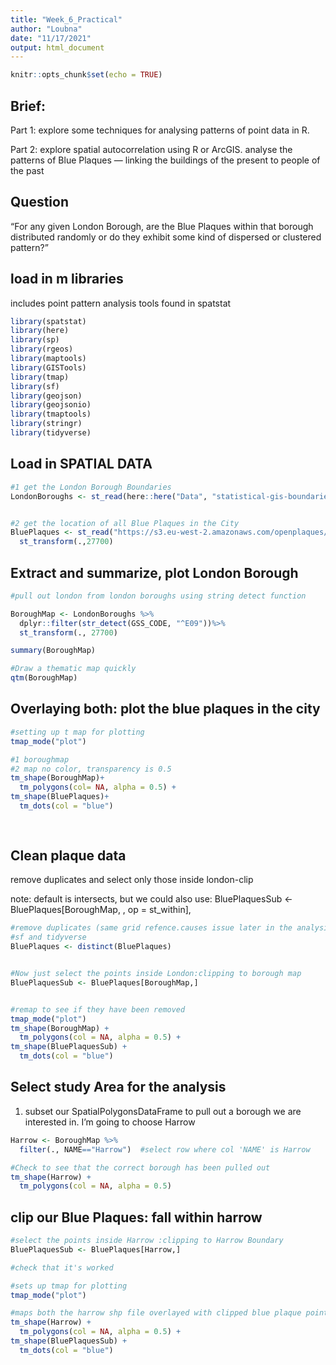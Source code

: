 ```yaml
---
title: "Week_6_Practical"
author: "Loubna"
date: "11/17/2021"
output: html_document
---
```


```r
knitr::opts_chunk$set(echo = TRUE)
```

## Brief:
Part 1:  explore some techniques for analysing patterns of point data in R.

Part 2: explore spatial autocorrelation using R or ArcGIS. analyse the patterns of Blue Plaques — linking the buildings of the present to people of the past

## Question
“For any given London Borough, are the Blue Plaques within that borough distributed randomly or do they exhibit some kind of dispersed or clustered pattern?”


## load in m libraries
includes point pattern analysis tools found in spatstat
```r
library(spatstat)
library(here)
library(sp)
library(rgeos)
library(maptools)
library(GISTools)
library(tmap)
library(sf)
library(geojson)
library(geojsonio)
library(tmaptools)
library(stringr)
library(tidyverse)
```

## Load in SPATIAL DATA

```r
#1 get the London Borough Boundaries
LondonBoroughs <- st_read(here::here("Data", "statistical-gis-boundaries-london", "ESRI", "London_Borough_Excluding_MHW.shp"))


#2 get the location of all Blue Plaques in the City
BluePlaques <- st_read("https://s3.eu-west-2.amazonaws.com/openplaques/open-plaques-london-2018-04-08.geojson")%>%
  st_transform(.,27700)
```
## Extract and summarize, plot  London Borough

```r
#pull out london from london boroughs using string detect function

BoroughMap <- LondonBoroughs %>%
  dplyr::filter(str_detect(GSS_CODE, "^E09"))%>%
  st_transform(., 27700)

summary(BoroughMap)

#Draw a thematic map quickly
qtm(BoroughMap)


```

## Overlaying both: plot the blue plaques in the city

```r
#setting up t map for plotting
tmap_mode("plot")

#1 boroughmap
#2 map no color, transparency is 0.5
tm_shape(BoroughMap)+
  tm_polygons(col= NA, alpha = 0.5) +
tm_shape(BluePlaques)+
  tm_dots(col = "blue")
  
  
```

## Clean plaque data
remove duplicates and select only those inside london-clip

note: default is intersects, but we could also use:
BluePlaquesSub <- BluePlaques[BoroughMap, , op = st_within], 

```r
#remove duplicates (same grid refence.causes issue later in the analysis )
#sf and tidyverse
BluePlaques <- distinct(BluePlaques)


#Now just select the points inside London:clipping to borough map
BluePlaquesSub <- BluePlaques[BoroughMap,]


#remap to see if they have been removed
tmap_mode("plot")
tm_shape(BoroughMap) +
  tm_polygons(col = NA, alpha = 0.5) +
tm_shape(BluePlaquesSub) +
  tm_dots(col = "blue")

```

## Select study Area for the analysis
1. subset our SpatialPolygonsDataFrame to pull out a borough we are interested in. I’m going to choose Harrow


```r
Harrow <- BoroughMap %>%
  filter(., NAME=="Harrow")  #select row where col 'NAME' is Harrow

#Check to see that the correct borough has been pulled out
tm_shape(Harrow) +
  tm_polygons(col = NA, alpha = 0.5)
```

## clip our Blue Plaques: fall within harrow

```r
#select the points inside Harrow :clipping to Harrow Boundary
BluePlaquesSub <- BluePlaques[Harrow,]

#check that it's worked

#sets up tmap for plotting
tmap_mode("plot")

#maps both the harrow shp file overlayed with clipped blue plaque points
tm_shape(Harrow) +
  tm_polygons(col = NA, alpha = 0.5) +
tm_shape(BluePlaquesSub) +
  tm_dots(col = "blue")
```

